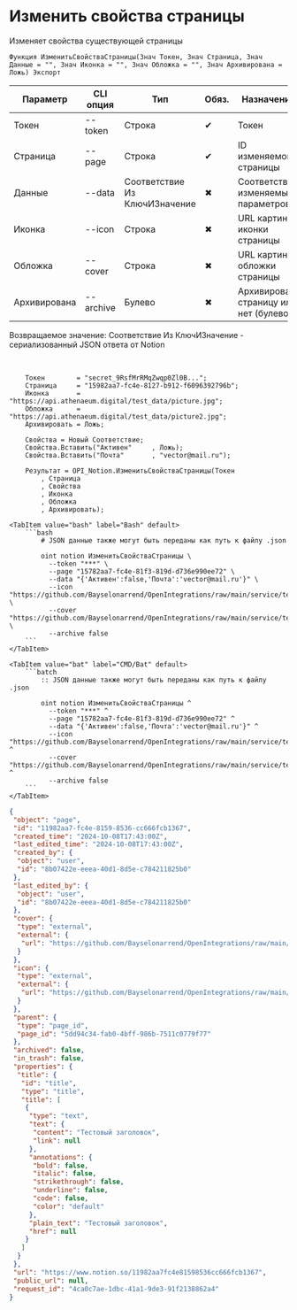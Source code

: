 ﻿---
sidebar_position: 4
---


# Изменить свойства страницы
 Изменяет свойства существующей страницы



`Функция ИзменитьСвойстваСтраницы(Знач Токен, Знач Страница, Знач Данные = "", Знач Иконка = "", Знач Обложка = "", Знач Архивирована = Ложь) Экспорт`

  | Параметр | CLI опция | Тип | Обяз. | Назначение |
  |-|-|-|-|-|
  | Токен | --token | Строка | &#x2714; | Токен |
  | Страница | --page | Строка | &#x2714; | ID изменяемой страницы |
  | Данные | --data | Соответствие Из КлючИЗначение | &#x2716; | Соответствие изменяемых параметров |
  | Иконка | --icon | Строка | &#x2716; | URL картинки иконки страницы |
  | Обложка | --cover | Строка | &#x2716; | URL картинки обложки страницы |
  | Архивирована | --archive | Булево | &#x2716; | Архивировать страницу или нет (булево) |

  
  Возвращаемое значение:   Соответствие Из КлючИЗначение - сериализованный JSON ответа от Notion

<br/>




```bsl title="Пример использования для 1С:Предприятие/OneScript"
    Токен        = "secret_9RsfMrRMqZwqp0Zl0B...";
    Страница     = "15982aa7-fc4e-8127-b912-f6096392796b";
    Иконка       = "https://api.athenaeum.digital/test_data/picture.jpg";
    Обложка      = "https://api.athenaeum.digital/test_data/picture2.jpg";
    Архивировать = Ложь;

    Свойства = Новый Соответствие;
    Свойства.Вставить("Активен"     , Ложь);
    Свойства.Вставить("Почта"       , "vector@mail.ru");

    Результат = OPI_Notion.ИзменитьСвойстваСтраницы(Токен
        , Страница
        , Свойства
        , Иконка
        , Обложка
        , Архивировать);
```
    

 <Tabs>
  
    <TabItem value="bash" label="Bash" default>
        ```bash
            # JSON данные также могут быть переданы как путь к файлу .json
            
            oint notion ИзменитьСвойстваСтраницы \
              --token "***" \
              --page "15782aa7-fc4e-81f3-819d-d736e990ee72" \
              --data "{'Активен':false,'Почта':'vector@mail.ru'}" \
              --icon "https://github.com/Bayselonarrend/OpenIntegrations/raw/main/service/test_data/picture.jpg" \
              --cover "https://github.com/Bayselonarrend/OpenIntegrations/raw/main/service/test_data/picture2.jpg" \
              --archive false
        ```
    </TabItem>
  
    <TabItem value="bat" label="CMD/Bat" default>
        ```batch
            :: JSON данные также могут быть переданы как путь к файлу .json
            
            oint notion ИзменитьСвойстваСтраницы ^
              --token "***" ^
              --page "15782aa7-fc4e-81f3-819d-d736e990ee72" ^
              --data "{'Активен':false,'Почта':'vector@mail.ru'}" ^
              --icon "https://github.com/Bayselonarrend/OpenIntegrations/raw/main/service/test_data/picture.jpg" ^
              --cover "https://github.com/Bayselonarrend/OpenIntegrations/raw/main/service/test_data/picture2.jpg" ^
              --archive false
        ```
    </TabItem>
</Tabs>


```json title="Результат"
{
 "object": "page",
 "id": "11982aa7-fc4e-8159-8536-cc666fcb1367",
 "created_time": "2024-10-08T17:43:00Z",
 "last_edited_time": "2024-10-08T17:43:00Z",
 "created_by": {
  "object": "user",
  "id": "8b07422e-eeea-40d1-8d5e-c784211825b0"
 },
 "last_edited_by": {
  "object": "user",
  "id": "8b07422e-eeea-40d1-8d5e-c784211825b0"
 },
 "cover": {
  "type": "external",
  "external": {
   "url": "https://github.com/Bayselonarrend/OpenIntegrations/raw/main/service/test_data/picture2.jpg"
  }
 },
 "icon": {
  "type": "external",
  "external": {
   "url": "https://github.com/Bayselonarrend/OpenIntegrations/raw/main/service/test_data/picture.jpg"
  }
 },
 "parent": {
  "type": "page_id",
  "page_id": "5dd94c34-fab0-4bff-986b-7511c0779f77"
 },
 "archived": false,
 "in_trash": false,
 "properties": {
  "title": {
   "id": "title",
   "type": "title",
   "title": [
    {
     "type": "text",
     "text": {
      "content": "Тестовый заголовок",
      "link": null
     },
     "annotations": {
      "bold": false,
      "italic": false,
      "strikethrough": false,
      "underline": false,
      "code": false,
      "color": "default"
     },
     "plain_text": "Тестовый заголовок",
     "href": null
    }
   ]
  }
 },
 "url": "https://www.notion.so/11982aa7fc4e81598536cc666fcb1367",
 "public_url": null,
 "request_id": "4ca0c7ae-1dbc-41a1-9de3-91f2138862a4"
}
```
